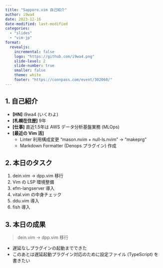 ```yaml
---
title: "Sapporo.vim 自己紹介"
author: i9wa4
date: 2023-12-16
date-modified: last-modified
categories:
  - "slides"
  - "vim-jp"
format:
  revealjs:
    incremental: false
    logo: "https://github.com/i9wa4.png"
    slide-level: 2
    slide-number: true
    smaller: false
    theme: white
    footer: "https://connpass.com/event/302060/"
---
```


## 1. 自己紹介

- **[HN]** i9wa4 (いくわよ)
- **[札幌在住歴]** 9年
- **[仕事]** 直近1.5年は AWS データ分析基盤業務 (MLOps)
- **[最近の Vim 活]**
    - Linter 利用構成変更 "mason.nvim + null-ls.nvim" -> "makeprg"
    - Markdown Formatter (Denops プラグイン) 作成

## 2. 本日のタスク

1. dein.vim -> dpp.vim 移行
1. Vim の LSP 環境整備
1. efm-langserver 導入
1. vital.vim の中身チェック
1. ddu.vim 導入
1. fish 導入

## 3. 本日の成果

> dein.vim -> dpp.vim 移行

- 遅延なしプラグインの起動までできた
- このあとは遅延起動プラグイン対応のために設定ファイル (TypeScript) を書きたい
